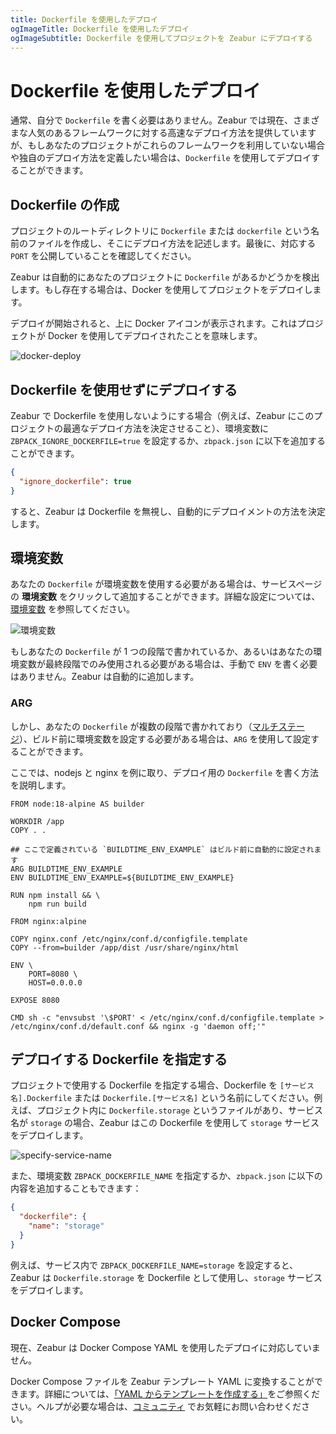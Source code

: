 ```yaml
---
title: Dockerfile を使用したデプロイ
ogImageTitle: Dockerfile を使用したデプロイ
ogImageSubtitle: Dockerfile を使用してプロジェクトを Zeabur にデプロイする
---
```



# Dockerfile を使用したデプロイ

通常、自分で `Dockerfile` を書く必要はありません。Zeabur では現在、さまざまな人気のあるフレームワークに対する高速なデプロイ方法を提供していますが、もしあなたのプロジェクトがこれらのフレームワークを利用していない場合や独自のデプロイ方法を定義したい場合は、`Dockerfile` を使用してデプロイすることができます。

## Dockerfile の作成

プロジェクトのルートディレクトリに `Dockerfile` または `dockerfile` という名前のファイルを作成し、そこにデプロイ方法を記述します。最後に、対応する `PORT` を公開していることを確認してください。

Zeabur は自動的にあなたのプロジェクトに `Dockerfile` があるかどうかを検出します。もし存在する場合は、Docker を使用してプロジェクトをデプロイします。

<Callout type="info">
  デプロイが開始されると、上に Docker
  アイコンが表示されます。これはプロジェクトが Docker
  を使用してデプロイされたことを意味します。
</Callout>

![docker-deploy](/deploy/dockerfile/docker-deploy.png)

## Dockerfile を使用せずにデプロイする

Zeabur で Dockerfile を使用しないようにする場合（例えば、Zeabur にこのプロジェクトの最適なデプロイ方法を決定させること）、環境変数に `ZBPACK_IGNORE_DOCKERFILE=true` を設定するか、`zbpack.json` に以下を追加することができます。

```json
{
  "ignore_dockerfile": true
}
```

すると、Zeabur は Dockerfile を無視し、自動的にデプロイメントの方法を決定します。

## 環境変数

あなたの `Dockerfile` が環境変数を使用する必要がある場合は、サービスページの **環境変数** をクリックして追加することができます。詳細な設定については、[環境変数](/en-US/environment/variables) を参照してください。

![環境変数](/environment/add-variables.png)

もしあなたの `Dockerfile` が 1 つの段階で書かれているか、あるいはあなたの環境変数が最終段階でのみ使用される必要がある場合は、手動で `ENV` を書く必要はありません。Zeabur は自動的に追加します。

### ARG

しかし、あなたの `Dockerfile` が複数の段階で書かれており（[マルチステージ](https://docs.docker.com/build/building/multi-stage/)）、ビルド前に環境変数を設定する必要がある場合は、`ARG` を使用して設定することができます。

ここでは、nodejs と nginx を例に取り、デプロイ用の `Dockerfile` を書く方法を説明します。

```docker {7-8} copy
FROM node:18-alpine AS builder

WORKDIR /app
COPY . .

## ここで定義されている `BUILDTIME_ENV_EXAMPLE` はビルド前に自動的に設定されます
ARG BUILDTIME_ENV_EXAMPLE
ENV BUILDTIME_ENV_EXAMPLE=${BUILDTIME_ENV_EXAMPLE}

RUN npm install && \
    npm run build

FROM nginx:alpine

COPY nginx.conf /etc/nginx/conf.d/configfile.template
COPY --from=builder /app/dist /usr/share/nginx/html

ENV \
    PORT=8080 \
    HOST=0.0.0.0

EXPOSE 8080

CMD sh -c "envsubst '\$PORT' < /etc/nginx/conf.d/configfile.template > /etc/nginx/conf.d/default.conf && nginx -g 'daemon off;'"
```

## デプロイする Dockerfile を指定する

プロジェクトで使用する Dockerfile を指定する場合、Dockerfile を `[サービス名].Dockerfile` または `Dockerfile.[サービス名]` という名前にしてください。例えば、プロジェクト内に `Dockerfile.storage` というファイルがあり、サービス名が `storage` の場合、Zeabur はこの Dockerfile を使用して `storage` サービスをデプロイします。

![specify-service-name](/deploy/dockerfile/specify-service-name.png)

また、環境変数 `ZBPACK_DOCKERFILE_NAME` を指定するか、`zbpack.json` に以下の内容を追加することもできます：

```json
{
  "dockerfile": {
    "name": "storage"
  }
}
```

例えば、サービス内で `ZBPACK_DOCKERFILE_NAME=storage` を設定すると、Zeabur は `Dockerfile.storage` を Dockerfile として使用し、`storage` サービスをデプロイします。

## Docker Compose

現在、Zeabur は Docker Compose YAML を使用したデプロイに対応していません。

Docker Compose ファイルを Zeabur テンプレート YAML に変換することができます。詳細については、[「YAML からテンプレートを作成する」](/template/template-in-code)をご参照ください。ヘルプが必要な場合は、[コミュニティ](https://discord.gg/zeabur) でお気軽にお問い合わせください。
